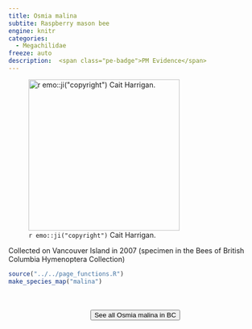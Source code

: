 ```yaml
---
title: Osmia malina
subtite: Raspberry mason bee
engine: knitr
categories:
  - Megachilidae
freeze: auto
description:  <span class="pe-badge">PM Evidence</span>
---
```

![`r emo::ji("copyright")` Cait Harrigan.](/files/no_bee.png){height=300}

Collected on Vancouver Island in 2007 (specimen in the Bees of British Columbia Hymenoptera Collection)



```r
source("../../page_functions.R")
make_species_map("malina")
```
<br><br>
<center>


<a href="NA"><button type="button" class="btn btn-secondary">See all Osmia malina in BC <i class="fa-solid fa-arrow-up-right-from-square"></i> </button></a>
</center>
